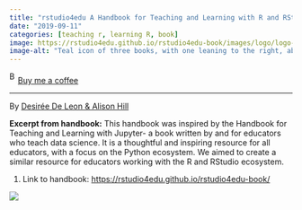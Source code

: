 ```yaml
---
title: "rstudio4edu A Handbook for Teaching and Learning with R and RStudio"
date: "2019-09-11"
categories: [teaching r, learning R, book]
image: https://rstudio4edu.github.io/rstudio4edu-book/images/logo/logo-rstudio4edu.png
image-alt: "Teal icon of three books, with one leaning to the right, above the text “rstudio4edu” in lowercase. Represents RStudio resources for education."
---
```


<link href="https://fonts.googleapis.com/css?family=Cookie" rel="stylesheet"><a class="bmc-button" target="_blank" href="https://www.buymeacoffee.com/JoscelinRocha">![Buy me a coffee](https://cdn.buymeacoffee.com/buttons/bmc-new-btn-logo.svg){alt="Buy me a coffee" width="15" height="21"}Buy me a coffee</a>

------------------------------------------------------------------------

By [Desirée De Leon & Alison Hill](https://rstudio4edu.github.io/rstudio4edu-book/)

**Excerpt from handbook:** This handbook was inspired by the Handbook for Teaching and Learning with Jupyter- a book written by and for educators who teach data science. It is a thoughtful and inspiring resource for all educators, with a focus on the Python ecosystem. We aimed to create a similar resource for educators working with the R and RStudio ecosystem.

1.  Link to handbook: <https://rstudio4edu.github.io/rstudio4edu-book/>

[![](https://rstudio4edu.github.io/rstudio4edu-book/images/logo/logo-rstudio4edu.png){fig-alt="Teal icon of three books, with one leaning to the right, above the text “rstudio4edu” in lowercase. Represents RStudio resources for education."}](https://rstudio4edu.github.io/rstudio4edu-book/)
